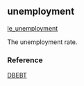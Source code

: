 ## unemployment

[le_unemployment](https://github.com/OHI-Science/mhi/blob/master/region2017/layers/)

The unemployment rate.

### Reference

[DBEBT](http://dbedt.hawaii.gov/economic/databook/db2015/)